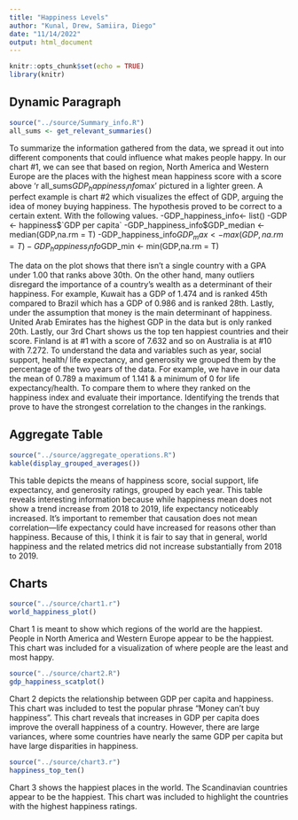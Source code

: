 ```yaml
---
title: "Happiness Levels"
author: "Kunal, Drew, Samiira, Diego"
date: "11/14/2022"
output: html_document
---
```


```r
knitr::opts_chunk$set(echo = TRUE)
library(knitr)
```

## Dynamic Paragraph
```r
source("../source/Summary_info.R")
all_sums <- get_relevant_summaries()
```

To summarize the information gathered from the data, we spread it out into different components that could influence what makes people happy. In our chart #1, we can see that based on region, North America and Western Europe are the places with the highest mean happiness score with a score above 'r all_sums$GDP_happiness_info$max' pictured in a lighter green. A perfect example is chart #2 which visualizes the effect of GDP, arguing the idea of money buying happiness. The hypothesis proved to be correct to a certain extent. With the following values. 
 -GDP_happiness_info<- list()
	-GDP <- happiness$`GDP per capita`
	-GDP_happiness_info$GDP_median <- median(GDP,na.rm = T)
	-GDP_happiness_info$GDP_max <- max(GDP,na.rm = T)
	-GDP_happiness_info$GDP_min <- min(GDP,na.rm = T) 

The data on the plot shows that there isn't a single country with a GPA under 1.00 that ranks above 30th. On the other hand, many outliers disregard the importance of a country's wealth as a determinant of their happiness. For example, Kuwait has a GDP of 1.474 and is ranked 45th compared to Brazil which has a GDP of 0.986 and is ranked 28th. Lastly, under the assumption that money is the main determinant of happiness. United Arab Emirates has the highest GDP in the data but is only ranked 20th. Lastly, our 3rd Chart shows us the top ten happiest countries and their score. Finland is at #1 with a score of 7.632 and so on Australia is at #10 with 7.272. To understand the data and variables such as year, social support, health/ life expectancy, and generosity we grouped them by the percentage of the two years of the data. For example, we have in our data the mean of 0.789 a maximum of 1.141 & a minimum of 0 for life expectancy/health. To compare them to where they ranked on the happiness index and evaluate their importance. Identifying the trends that prove to have the strongest correlation to the changes in the rankings.




## Aggregate Table
```r
source("../source/aggregate_operations.R")
kable(display_grouped_averages())
```

This table depicts the means of happiness score, social support, life expectancy, and generosity ratings, grouped by each year. This table reveals interesting information because while happiness mean does not show a trend increase from 2018 to 2019, life expectancy noticeably increased. It’s important to remember that causation does not mean correlation—life expectancy could have increased for reasons other than happiness. Because of this, I think it is fair to say that in general, world happiness and the related metrics did not increase substantially from 2018 to 2019.


## Charts
```r
source("../source/chart1.r")
world_happiness_plot()
```

Chart 1 is meant to show which regions of the world are the happiest. 
People in North America and Western Europe appear to be the happiest.
This chart was included for a visualization of where people are the least and most happy.


```r
source("../source/chart2.R")
gdp_happiness_scatplot()
```

Chart 2 depicts the relationship between GDP per capita and happiness.
This chart was included to test the popular phrase "Money can't buy happiness".
This chart reveals that increases in GDP per capita does improve the overall happiness of a country. However, there are large variances, where some countries have nearly the same GDP per capita but have large disparities in happiness.


```r
source("../source/chart3.r")
happiness_top_ten()
```

Chart 3 shows the happiest places in the world. 
The Scandinavian countries appear to be the happiest.
This chart was included to highlight the countries with the highest happiness ratings.



